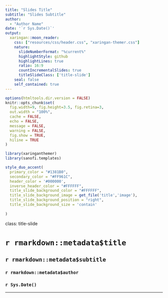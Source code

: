 ```yaml
---
title: "Slides Title"
subtitle: "Slides Subtitle"  
author: 
  - "Author Name"
date: '`r Sys.Date()`'
output:
  xaringan::moon_reader:
    css: ["resources/css/header.css", "xaringan-themer.css"]
    nature:
      slideNumberFormat: "%current%"
      highlightStyle: github
      highlightLines: true
      ratio: 16:9
      countIncrementalSlides: true
      titleSlideClass: ['title-slide']
    seal: false
    self_contained: true
---
```


```r
options(htmltools.dir.version = FALSE)
knitr::opts_chunk$set(
  fig.width=9, fig.height=3.5, fig.retina=3,
  out.width = "100%",
  cache = FALSE,
  echo = FALSE,
  message = FALSE, 
  warning = FALSE,
  fig.show = TRUE,
  hiline = TRUE
)
```

```r
library(xaringanthemer)
library(sanofi.templates)
```

```r

style_duo_accent(
  primary_color = "#1381B0",
  secondary_color = "#FF961C",
  header_color = '#000000',
  inverse_header_color = "#FFFFFF",
  title_slide_background_color = "#FFFFFF",
  title_slide_background_image = get_file('title','image'),
  title_slide_background_position = "right",
  title_slide_background_size = 'contain'
  
)

```

class: title-slide   

# `r rmarkdown::metadata$title`

## `r rmarkdown::metadata$subtitle`

### `r rmarkdown::metadata$author`

### `r Sys.Date()`

---


